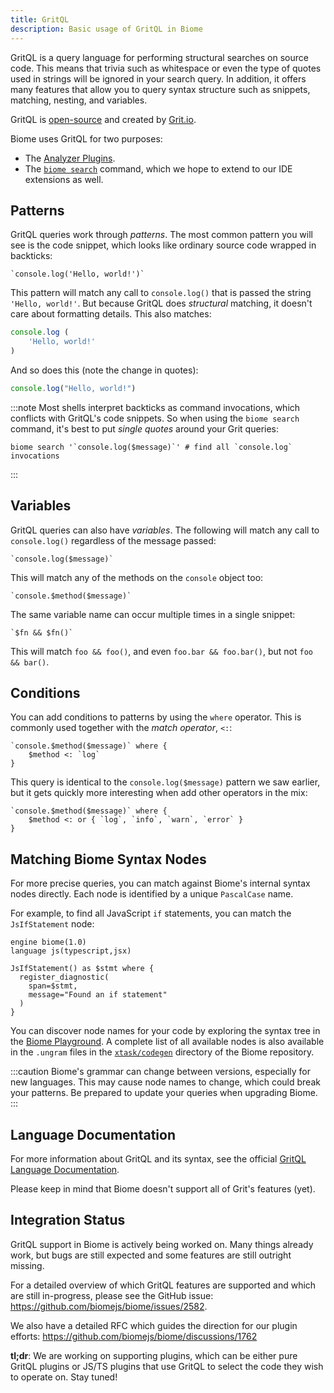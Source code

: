 ```yaml
---
title: GritQL
description: Basic usage of GritQL in Biome
---
```


GritQL is a query language for performing structural searches on source code.
This means that trivia such as whitespace or even the type of quotes used in
strings will be ignored in your search query. In addition, it offers many
features that allow you to query syntax structure such as snippets, matching,
nesting, and variables.

GritQL is [open-source](https://github.com/getgrit/gritql/) and created by [Grit.io](https://grit.io/).

Biome uses GritQL for two purposes:

- The [Analyzer Plugins](/linter/plugins).
- The [`biome search`](/reference/cli/#biome-search) command, which we hope to
  extend to our IDE extensions as well.

## Patterns

GritQL queries work through _patterns_. The most common pattern you will see is
the code snippet, which looks like ordinary source code wrapped in backticks:

```grit
`console.log('Hello, world!')`
```

This pattern will match any call to `console.log()` that is passed the string
`'Hello, world!'`. But because GritQL does _structural_ matching, it doesn't
care about formatting details. This also matches:

```js
console.log (
    'Hello, world!'
)
```

And so does this (note the change in quotes):

```js
console.log("Hello, world!")
```

:::note
Most shells interpret backticks as command invocations, which conflicts with
GritQL's code snippets. So when using the `biome search` command, it's best to
put _single quotes_ around your Grit queries:

```shell
biome search '`console.log($message)`' # find all `console.log` invocations
```
:::

## Variables

GritQL queries can also have _variables_. The following will match any call to
`console.log()` regardless of the message passed:

```grit
`console.log($message)`
```

This will match any of the methods on the `console` object too:

```grit
`console.$method($message)`
```

The same variable name can occur multiple times in a single snippet:

```grit
`$fn && $fn()`
```

This will match `foo && foo()`, and even `foo.bar && foo.bar()`, but not
`foo && bar()`.

## Conditions

You can add conditions to patterns by using the `where` operator. This is
commonly used together with the _match operator_, `<:`:

```grit
`console.$method($message)` where {
    $method <: `log`
}
```

This query is identical to the `console.log($message)` pattern we saw earlier,
but it gets quickly more interesting when add other operators in the mix:

```grit
`console.$method($message)` where {
    $method <: or { `log`, `info`, `warn`, `error` }
}
```

## Matching Biome Syntax Nodes

For more precise queries, you can match against Biome's internal syntax nodes directly. Each node is identified by a unique `PascalCase` name.

For example, to find all JavaScript `if` statements, you can match the `JsIfStatement` node:

```grit
engine biome(1.0)
language js(typescript,jsx)

JsIfStatement() as $stmt where {
  register_diagnostic(
    span=$stmt,
    message="Found an if statement"
  )
}
```

You can discover node names for your code by exploring the syntax tree in the [Biome Playground](https://biomejs.dev/playground/). A complete list of all available nodes is also available in the `.ungram` files in the [`xtask/codegen`](https://github.com/biomejs/biome/tree/main/xtask/codegen) directory of the Biome repository.

:::caution
Biome's grammar can change between versions, especially for new languages. This may cause node names to change, which could break your patterns. Be prepared to update your queries when upgrading Biome.
:::

## Language Documentation

For more information about GritQL and its syntax, see the official
[GritQL Language Documentation](https://docs.grit.io/language/overview).

Please keep in mind that Biome doesn't support all of Grit's features (yet).

## Integration Status

GritQL support in Biome is actively being worked on. Many things already work,
but bugs are still expected and some features are still outright missing.

For a detailed overview of which GritQL features are supported and which are
still in-progress, please see the GitHub issue:
https://github.com/biomejs/biome/issues/2582.

We also have a detailed RFC which guides the direction for our plugin efforts:
https://github.com/biomejs/biome/discussions/1762

**tl;dr**: We are working on supporting plugins, which can be either pure GritQL
plugins or JS/TS plugins that use GritQL to select the code they wish to operate
on. Stay tuned!
